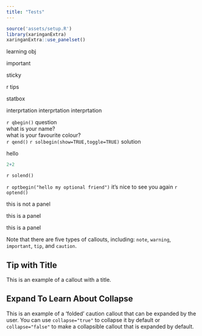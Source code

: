 ```yaml
---
title: "Tests"
---
```





```r
source('assets/setup.R')
library(xaringanExtra)
xaringanExtra::use_panelset()
```

:::lo
learning obj
:::

:::imp
important
:::

:::sticky
sticky
:::

:::div-dot
:::

:::rtip
r tips
:::

:::statbox
statbox
:::

:::int
interprtation
interprtation
interprtation
:::

`r qbegin()`
question  
what is your name?  
what is your favourite colour?  
`r qend()`
`r solbegin(show=TRUE,toggle=TRUE)`
solution  

hello 
```r
2+2
```


`r solend()`

`r optbegin("hello my optional friend")`
it's nice to see you again
`r optend()`

::::panelset
:::panel
this is not a panel
:::
:::panel
this is a panel
:::
:::panel
this is a panel
:::

::::

::: {.callout-note collapse="true"}
Note that there are five types of callouts, including:
`note`, `warning`, `important`, `tip`, and `caution`.
:::

::: {.callout-tip}
## Tip with Title

This is an example of a callout with a title.
:::



::: {.callout-caution collapse="true"}
## Expand To Learn About Collapse

This is an example of a 'folded' caution callout that can be expanded by the user. You can use `collapse="true"` to collapse it by default or `collapse="false"` to make a collapsible callout that is expanded by default.
:::


